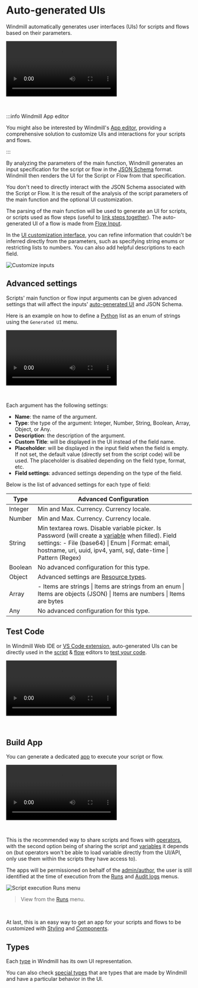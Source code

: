 
# Auto-generated UIs

Windmill automatically generates user interfaces (UIs) for scripts and flows based on their parameters.

<video
	className="border-2 rounded-lg object-cover w-full h-full dark:border-gray-800"
	autoPlay
	controls
	id="main-video"
	src="/videos/auto_generated_uis.mp4"
/>

<br />

:::info Windmill App editor

You might also be interested by Windmill's [App editor](../../getting_started/7_apps_quickstart/index.mdx), providing a comprehensive solution to customize UIs and interactions for your scripts and flows.

:::

By analyzing the parameters of the main function, Windmill generates an input specification for the script or flow in the [JSON Schema](../13_json_schema_and_parsing/index.mdx) format. Windmill then renders the UI for the Script or Flow from that specification.

You don't need to directly interact with the JSON Schema associated with the Script or Flow. It is the result of the analysis of the script parameters of the main function and the optional UI customization.

The parsing of the main function will be used to generate an UI for scripts, or scripts used as flow steps (useful to [link steps together](../../flows/16_architecture.mdx)).
The auto-generated UI of a flow is made from [Flow Input](../../flows/3_editor_components.mdx#flow-inputs).

In the [UI customization interface](../../script_editor/customize_ui.mdx), you can refine information that couldn't be inferred directly from the parameters, such as specifying string enums or restricting lists to numbers. You can also add helpful descriptions to each field.

![Customize inputs](./customize_inputs.png)

<div className="grid grid-cols-2 gap-6 mb-4">
	<DocCard
		title="Generated UI"
		description="main function's arguments can be given advanced settings that will affect the inputs' auto-generated UI and JSON Schema."
		href="/docs/script_editor/customize_ui"
	/>
</div>

## Advanced settings

Scripts' main function or flow input arguments can be given advanced settings that will affect the inputs' [auto-generated UI](../6_auto_generated_uis/index.mdx) and JSON Schema.

Here is an example on how to define a [Python](../../getting_started/0_scripts_quickstart/2_python_quickstart/index.mdx) list as an enum of strings using the `Generated UI` menu.

<video
    className="border-2 rounded-xl object-cover w-full h-full dark:border-gray-800"
    controls
    src="/videos/advanced_parameters_enum.mp4"
/>

<br/>

Each argument has the following settings:
- **Name**: the name of the argument.
- **Type**: the type of the argument: Integer, Number, String, Boolean, Array, Object, or Any.
- **Description**: the description of the argument.
- **Custom Title**: will be displayed in the UI instead of the field name.
- **Placeholder**: will be displayed in the input field when the field is empty. If not set, the default value (directly set from the script code) will be used. The placeholder is disabled depending on the field type, format, etc.
- **Field settings**: advanced settings depending on the type of the field.

Below is the list of advanced settings for each type of field:

| Type    | Advanced Configuration                                                                                                                    |
| ------- | ----------------------------------------------------------------------------------------------------------------------------------------- |
| Integer | Min and Max. Currency. Currency locale.                                                                                                   |
| Number  | Min and Max. Currency. Currency locale.                                                                                                                              |
| String  | Min textarea rows. Disable variable picker. Is Password (will create a [variable](../2_variables_and_secrets/index.mdx) when filled). Field settings: - File (base64) &#124; Enum &#124; Format: email, hostname, uri, uuid, ipv4, yaml, sql, date-time &#124; Pattern (Regex)                 |
| Boolean | No advanced configuration for this type.                                                                                                  |
| Object  | Advanced settings are [Resource types](../3_resources_and_types/index.mdx).                                                 |
| Array   | - Items are strings &#124; Items are strings from an enum &#124; Items are objects (JSON) &#124; Items are numbers &#124; Items are bytes |
| Any     | No advanced configuration for this type.                                                                                          |

<div className="grid grid-cols-2 gap-6 mb-4">
	<DocCard
		title="Generated UI"
		description="main function's arguments can be given advanced settings that will affect the inputs' auto-generated UI and JSON Schema."
		href="/docs/script_editor/customize_ui"
	/>
</div>

## Test Code

In Windmill Web IDE or [VS Code extension](../../cli_local_dev/1_vscode-extension/index.mdx), auto-generated UIs can be directly used in the [script](../../getting_started/0_scripts_quickstart/index.mdx) & [flow](../../getting_started/6_flows_quickstart/index.mdx) editors to [test your code](../23_instant_preview/index.mdx).

<video
	className="border-2 rounded-lg object-cover w-full h-full dark:border-gray-800"
	controls
	src="/videos/ui_from_script_editor.mp4"
/>

<br />

<div className="grid grid-cols-2 gap-6 mb-4">
	<DocCard
		title="Instant preview & testing"
		description="Windmill allows users to see and test what they are building directly from the editor, even before deployment."
		href="/docs/core_concepts/instant_preview"
	/>
</div>

## Build App

You can generate a dedicated [app](../../apps/0_app_editor/index.mdx) to execute your script or flow.

<video
	className="border-2 rounded-lg object-cover w-full h-full dark:border-gray-800"
	controls
	src="/videos/cowsay_app.mp4"
/>

<br />

This is the recommended way to share scripts and flows with [operators](../16_roles_and_permissions/index.mdx), with the second option being of sharing the script and [variables](../2_variables_and_secrets/index.mdx) it depends on (but operators won't be able to load variable directly from the UI/API, only use them within the scripts they have access to).

The apps will be permissioned on behalf of the [admin/author](../16_roles_and_permissions/index.mdx), the user is still identified at the time of execution from the [Runs](../5_monitor_past_and_future_runs/index.mdx) and [Audit logs](../14_audit_logs/index.mdx) menus.

![Script execution Runs menu](./script_exec_runs.png.webp 'View from the run menu')

> View from the [Runs](../5_monitor_past_and_future_runs/index.mdx) menu.

<br />

At last, this is an easy way to get an app for your scripts and flows to be customized with [Styling](../../apps/4_app_configuration_settings/4_app_styling.mdx) and [Components](../../apps/4_app_configuration_settings/1_app_component_library.mdx).

<div className="grid grid-cols-2 gap-6 mb-4">
	<DocCard
		title="Instant preview & testing"
		description="Windmill allows users to see and test what they are building directly from the editor, even before deployment."
		href="/docs/core_concepts/instant_preview"
	/>
</div>

## Types

Each [type](../13_json_schema_and_parsing/index.mdx#script-parameters-to-json-schema) in Windmill has its own UI representation.

You can also check [special types](../13_json_schema_and_parsing/index.mdx#special-types) that are types that are made by Windmill and have a particular behavior in the UI.
